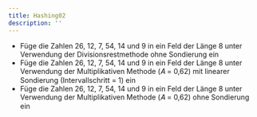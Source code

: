 ```yaml
---
title: Hashing02
description: ''
---
```


- Füge die Zahlen 26, 12, 7, 54, 14 und 9 in ein Feld der Länge 8 unter
  Verwendung der Divisionsrestmethode ohne Sondierung ein
- Füge die Zahlen 26, 12, 7, 54, 14 und 9 in ein Feld der Länge 8 unter
  Verwendung der Multiplikativen Methode (𝐴 = 0,62) mit linearer Sondierung
  (Intervallschritt = 1) ein
- Füge die Zahlen 26, 12, 7, 54, 14 und 9 in ein Feld der Länge 8 unter
  Verwendung der Multiplikativen Methode (𝐴 = 0,62) ohne Sondierung ein
